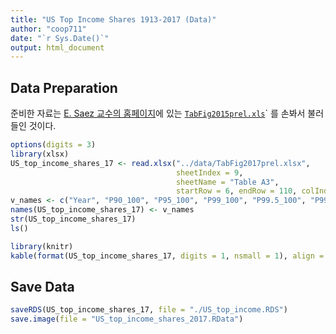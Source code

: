 ```yaml
---
title: "US Top Income Shares 1913-2017 (Data)"
author: "coop711"
date: "`r Sys.Date()`"
output: html_document
---
```


## Data Preparation

준비한 자료는  [E. Saez 교수의 홈페이지](http://elsa.berkeley.edu/~saez/)에 있는 [`TabFig2015prel.xls`](http://eml.berkeley.edu//~saez/TabFig2017prel.xls)` 를 손봐서 불러들인 것이다. 

```r
options(digits = 3)
library(xlsx)
US_top_income_shares_17 <- read.xlsx("../data/TabFig2017prel.xlsx", 
                                     sheetIndex = 9, 
                                     sheetName = "Table A3", 
                                     startRow = 6, endRow = 110, colIndex = c(1:7, 9:13), colClasses = c("integer", rep("numeric", 12)), header = FALSE)
v_names <- c("Year", "P90_100", "P95_100", "P99_100", "P99.5_100", "P99.9_100", "P99.99_100", "P90_95", "P95_99", "P99_99.5", "P99.5_99.9", "P99.9_99.99")
names(US_top_income_shares_17) <- v_names
str(US_top_income_shares_17)
ls()
```

<!--작업을 마친 자료파일은 `US_top_income_shares_15`이며, 이 자료의 구조와 앞의 몇 열의 값은 다음과 같다.-->

```r
library(knitr)
kable(format(US_top_income_shares_17, digits = 1, nsmall = 1), align = "r")
```

## Save Data

```r
saveRDS(US_top_income_shares_17, file = "./US_top_income.RDS")
save.image(file = "US_top_income_shares_2017.RData")
```
